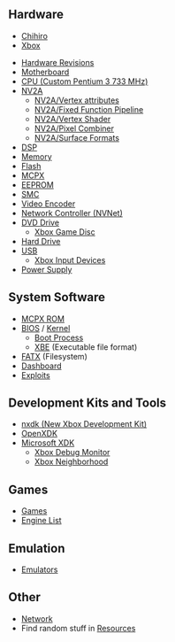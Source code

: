 {{:Main Page/Header}}

== Hardware ==

* [[Chihiro]]
* [[Xbox]]

* [[Hardware Revisions]]
* [[Motherboard]]
* [[CPU|CPU (Custom Pentium 3 733 MHz)]]
* [[NV2A]]
** [[NV2A/Vertex attributes]]
** [[NV2A/Fixed Function Pipeline]]
** [[NV2A/Vertex Shader]]
** [[NV2A/Pixel Combiner]]
** [[NV2A/Surface Formats]]
* [[DSP]]
* [[Memory]]
* [[Flash]]
* [[MCPX]]
* [[EEPROM]]
* [[SMC]]
* [[Video Encoder]]
* [[NVNet|Network Controller (NVNet)]]
* [[DVD Drive]]
** [[Xbox Game Disc]]
* [[Hard Drive]]
* [[USB]]
** [[Xbox Input Devices]]
* [[Power Supply]]

== System Software ==
* [[MCPX ROM]]
* [[BIOS]] / [[Kernel]]
** [[Boot Process]]
** [[XBE]] (Executable file format)
* [[FATX]] (Filesystem)
* [[Dashboard]]
* [[Exploits]]

== Development Kits and Tools ==
* [https://github.com/xqemu/nxdk nxdk (New Xbox Development Kit)]
* [[OpenXDK]]
* [[Microsoft XDK]]
** [[Xbox Debug Monitor]]
** [[Xbox Neighborhood]]

== Games ==
* [[:Category:Games|Games]]
* [[Engine List]]

== Emulation ==
* [[Emulators]]

== Other ==
* [[Network]]
* Find random stuff in [[Resources]]
